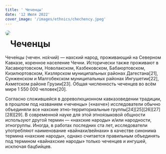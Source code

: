 ```yaml
---
title: ' Чеченцы'
date: '12 Июля 2022'
cover_image: '/images/ethnics/chechency.jpeg'
---
```


<img style="float: left; border-radius: 2rem; margin-bottom: 20px;" src="/images/ethnics/chechency.jpeg">

# Чеченцы

Чече́нцы (чечен. но́хчий) — нахский народ, проживающий на Северном Кавказе, коренное население Чечни. Исторически также проживают в Хасавюртовском, Новолакском, Казбековском, Бабаюртовском, Кизилюртовском, Кизлярском муниципальных районах Дагестана[21], Сунженском и Малгобекском муниципальных районах Ингушетии[22], Ахметском районе Грузии[23]. Общая численность чеченцев во всём мире 1 550 000 человек[20].

Согласно сложившейся в дореволюционном кавказоведении традиции, в прошлом под названием «чеченцы» («нахче») исследователи обычно объединяли все нахские этно-территориальные группы[24][25][26][27][28][29]. В современной науке для этой этноязыковой общности используют другой термин — «нахские народы» и/или народности, этногруппы. Иногда, в работах последних ста лет, исследователи употребляют наименование «вайнахи/вейнахи» в качестве синонима термина «нахские народы», однако считается правильным объединять под термином «вайнахские народы» только чеченцев и ингушей, исключая бацбийцев.
